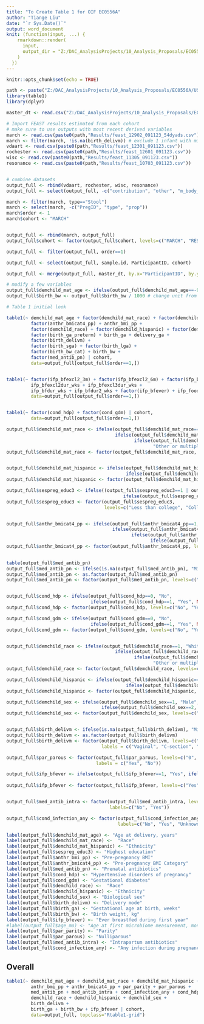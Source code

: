---
title: "To Create Table 1 for OIF EC0556A"
author: "Tiange Liu"
date: "`r Sys.Date()`"
output: word_document
knit: (function(input, ...) {
    rmarkdown::render(
      input,
      output_dir = "Z:/DAC_AnalysisProjects/10_Analysis_Proposals/EC0556A/USERS/TiangeLiu/OUTPUT/Tables",  
    )
  })
---

```{r setup, include=FALSE}
knitr::opts_chunk$set(echo = TRUE)
```


```{r include=FALSE}
path <- paste("Z:/DAC_AnalysisProjects/10_Analysis_Proposals/EC0556A/USERS/TiangeLiu/OUTPUT/")
library(table1)
library(dplyr)
```


```{r include=FALSE }
master_dt <- read.csv("Z:/DAC_AnalysisProjects/10_Analysis_Proposals/EC0556A/DATA/DERIVED/OIF_master_SQL_112923.csv")


```

```{r include=FALSE}
# Import FEAST results estimated from each cohort
# make sure to use outputs with most recent derived variables
march <- read.csv(paste0(path,"Results/feast_12902_091123_54dyads.csv"))
march <- filter(march, !is.na(birth_delivm)) # exclude 1 infant with missing delivery mode
vdaart <- read.csv(paste0(path,"Results/feast_12301_091123.csv"))
rochester <- read.csv(paste0(path,"Results/feast_12601_091123.csv"))
wisc <- read.csv(paste0(path,"Results/feast_11305_091123.csv"))
resonance <- read.csv(paste0(path,"Results/feast_10703_091123.csv"))


# combine datasets
output_full <- rbind(vdaart, rochester, wisc, resonance)
output_full <- select(output_full, -c("contribution", "other", "m_body_site"))

march <- filter(march, type=="Stool")
march <- select(march, -c("PregID", "type", "prop"))
march$order <- 1
march$cohort <- "MARCH"


output_full <- rbind(march, output_full)
output_full$cohort <- factor(output_full$cohort, levels=c("MARCH", "RESONANCE", "VDAART", "ROCHESTER", "WISC"))

output_full <- filter(output_full, order==1)
```

```{r include=FALSE}
output_full <- select(output_full, sample.id, ParticipantID, cohort)

output_full <- merge(output_full, master_dt, by.x="ParticipantID", by.y="ParticipantID.x", all.x = TRUE)

```

```{r include=FALSE}
# modify a few variables
output_full$demchild_mat_age <- ifelse(output_full$demchild_mat_age==-9, NA, output_full$demchild_mat_age)
output_full$birth_bw <- output_full$birth_bw / 1000 # change unit from g to kg

```


```{r  include=FALSE}
# Table 1 initial look

table1(~ demchild_mat_age + factor(demchild_mat_race) + factor(demchild_mat_hispanic) + factor(sespreg_educ3) + 
         factor(anthr_bmicat4_pp) + anthr_bmi_pp +
         factor(demchild_race) + factor(demchild_hispanic) + factor(demchild_sex) +
         factor(birth_ga_preterm) + birth_ga + delivery_ga +
         factor(birth_delivm) + 
         factor(birth_sga) + factor(birth_lga) + 
         factor(birth_bw_cat) + birth_bw +
         factor(med_antib_pn) | cohort,
         data=output_full[output_full$order==1,])


table1(~ factor(ifp_bfexcl2_3m) + factor(ifp_bfexcl2_6m) + factor(ifp_bfexcl3_3m) + factor(ifp_bfexcl3_6m) +
         ifp_bfexcl2dur_wks + ifp_bfexcl3dur_wks + 
         ifp_bfdur_wks + ifp_bfdur2_wks + factor(ifp_bfever) + ifp_foodini_wks + factor(ifp_fmlever)| cohort, 
         data=output_full[output_full$order==1,])


table1(~ factor(cond_hdp) + factor(cond_gdm) | cohort,
         data=output_full[output_full$order==1,])

```

```{r  include=FALSE}
output_full$demchild_mat_race <- ifelse(output_full$demchild_mat_race==1, "White", 
                                        ifelse(output_full$demchild_mat_race==2, "Black",
                                               ifelse(output_full$demchild_mat_race==-8 | output_full$demchild_mat_race==-9, "Missing",
                                                      "Other or multiple races")))
output_full$demchild_mat_race <- factor(output_full$demchild_mat_race, levels=c("White", "Black","Other or multiple races","Missing"))


output_full$demchild_mat_hispanic <- ifelse(output_full$demchild_mat_hispanic==1, "Hispanic",
                                            ifelse(output_full$demchild_mat_hispanic==0, "Non-Hispanic", "Missing"))
output_full$demchild_mat_hispanic <- factor(output_full$demchild_mat_hispanic, levels=c("Hispanic", "Non-Hispanic", "Missing"))

output_full$sespreg_educ3 <- ifelse((output_full$sespreg_educ3==1 | output_full$sespreg_educ3==2), "Less than college", 
                                           ifelse(output_full$sespreg_educ3==3, "College or above", output_full$sespreg_educ3))
output_full$sespreg_educ3 <- factor(output_full$sespreg_educ3, 
                                    levels=c("Less than college", "College or above"))


output_full$anthr_bmicat4_pp <- ifelse(output_full$anthr_bmicat4_pp==1, "Underweight",
                                       ifelse(output_full$anthr_bmicat4_pp==2, "Normal weight",
                                              ifelse(output_full$anthr_bmicat4_pp==3, "Overweight" ,
                                                     ifelse(output_full$anthr_bmicat4_pp==4, "Obese", output_full$anthr_bmicat4_pp))))
output_full$anthr_bmicat4_pp <- factor(output_full$anthr_bmicat4_pp, levels=c("Underweight", "Normal weight", 
                                                                              "Overweight", "Obese"))

table(output_full$med_antib_pn)
output_full$med_antib_pn <- ifelse(is.na(output_full$med_antib_pn), "Missing", output_full$med_antib_pn)
output_full$med_antib_pn <- as.factor(output_full$med_antib_pn)
output_full$med_antib_pn <- factor(output_full$med_antib_pn, levels=c("0", "1", "Missing"), labels=c("No", "Yes", "Missing"))


output_full$cond_hdp <- ifelse(output_full$cond_hdp==0, "No", 
                               ifelse(output_full$cond_hdp==1, "Yes", NA))
output_full$cond_hdp <- factor(output_full$cond_hdp, levels=c("No", "Yes"))

output_full$cond_gdm <- ifelse(output_full$cond_gdm==0, "No", 
                               ifelse(output_full$cond_gdm==1, "Yes", NA))
output_full$cond_gdm <- factor(output_full$cond_gdm, levels=c("No", "Yes"))


output_full$demchild_race <- ifelse(output_full$demchild_race==1, "White", 
                                        ifelse(output_full$demchild_race==2, "Black",
                                               ifelse(output_full$demchild_race==-8 | output_full$demchild_race==-9, "Missing",
                                                      "Other or multiple races")))
output_full$demchild_race <- factor(output_full$demchild_race, levels=c("White", "Black","Other or multiple races","Missing"))

output_full$demchild_hispanic <- ifelse(output_full$demchild_hispanic==1, "Hispanic",
                                            ifelse(output_full$demchild_hispanic==0, "Non-Hispanic", "Missing"))
output_full$demchild_hispanic <- factor(output_full$demchild_hispanic, levels=c("Hispanic", "Non-Hispanic", "Missing"))

output_full$demchild_sex <- ifelse(output_full$demchild_sex==1, "Male", 
                                   ifelse(output_full$demchild_sex==2, "Female", "Missing" ))
output_full$demchild_sex <- factor(output_full$demchild_sex, levels=c("Male", "Female", "Missing"))


output_full$birth_delivm <- ifelse(is.na(output_full$birth_delivm), "Missing", output_full$birth_delivm)
output_full$birth_delivm <- as.factor(output_full$birth_delivm)
output_full$birth_delivm <- factor(output_full$birth_delivm, levels=c("1", "2", "Missing"),
                                   labels = c("Vaginal", "C-section", "Missing"))

output_full$par_parous <- factor(output_full$par_parous, levels=c("0", "1"), 
                                 labels = c("Yes", "No"))

output_full$ifp_bfever <- ifelse(output_full$ifp_bfever==1, "Yes", ifelse(output_full$ifp_bfever==0, "No", 
                                                                          ifelse(output_full$ifp_bfever==-8, NA, output_full$ifp_bfever)))
output_full$ifp_bfever <- factor(output_full$ifp_bfever, levels=c("Yes", "No"))


output_full$med_antib_intra <- factor(output_full$med_antib_intra, levels=c("0", "1"),
                                      labels=c("No", "Yes"))

output_full$cond_infection_any <- factor(output_full$cond_infection_any, levels=c("0", "1", "-8"),
                                         labels=c("No", "Yes", "Unknown"))
```


```{r  include=FALSE}
label(output_full$demchild_mat_age) <- "Age at delivery, years"
label(output_full$demchild_mat_race) <-  "Race"
label(output_full$demchild_mat_hispanic) <- "Ethnicity"
label(output_full$sespreg_educ3) <- "Highest education"
label(output_full$anthr_bmi_pp) <- "Pre-pregnancy BMI"
label(output_full$anthr_bmicat4_pp) <- "Pre-pregnancy BMI Category"
label(output_full$med_antib_pn) <- "Prenatal antibiotics"
label(output_full$cond_hdp) <- "Hypertensive disorders of pregnancy"
label(output_full$cond_gdm) <- "Gestational diabetes"
label(output_full$demchild_race) <-  "Race"
label(output_full$demchild_hispanic) <- "Ethnicity"
label(output_full$demchild_sex) <- "Biological sex"
label(output_full$birth_delivm) <- "Delivery mode"
label(output_full$birth_ga) <- "Gestational age at birth, weeks"
label(output_full$birth_bw) <- "Birth weight, kg"
label(output_full$ifp_bfever) <- "Ever breastfed during first year"
#label(output_full$age_mo) <- "Age at first microbiome measurement, months"
label(output_full$par_parity) <- "Parity"
label(output_full$par_parous) <- "Nulliparous"
label(output_full$med_antib_intra) <- "Intrapartum antibiotics"
label(output_full$cond_infection_any) <- "Any infection during pregnancy"
```

## Overall
```{r echo=FALSE}
table1(~ demchild_mat_age + demchild_mat_race + demchild_mat_hispanic + sespreg_educ3 + 
         anthr_bmi_pp + anthr_bmicat4_pp + par_parity + par_parous + 
         med_antib_pn + med_antib_intra + cond_infection_any + cond_hdp + cond_gdm + 
         demchild_race + demchild_hispanic + demchild_sex +
         birth_delivm + 
         birth_ga + birth_bw + ifp_bfever | cohort,
         data=output_full, topclass="Rtable1-grid")

```
  



